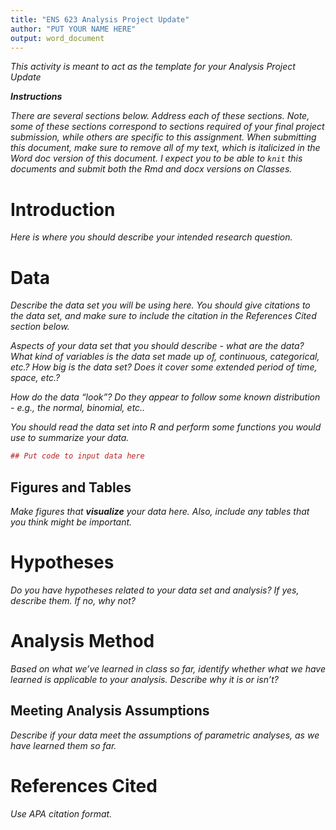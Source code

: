 ```yaml
---
title: "ENS 623 Analysis Project Update"
author: "PUT YOUR NAME HERE"
output: word_document
---
```


*This activity is meant to act as the template for your Analysis Project Update*

***Instructions***

*There are several sections below. Address each of these sections. Note, some of these sections correspond to sections required of your final project submission, while others are specific to this assignment. When submitting this document, make sure to remove all of my text, which is italicized in the Word doc version of this document. I expect you to be able to `knit` this documents and submit both the Rmd and docx versions on Classes.*

# Introduction

*Here is where you should describe your intended research question.*

# Data

*Describe the data set you will be using here. You should give citations to the data set, and make sure to include the citation in the References Cited section below.*

*Aspects of your data set that you should describe - what are the data? What kind of variables is the data set made up of, continuous, categorical, etc.? How big is the data set? Does it cover some extended period of time, space, etc.?*

*How do the data "look"? Do they appear to follow some known distribution - e.g., the normal, binomial, etc..*

*You should read the data set into R and perform some functions you would use to summarize your data.*

```r
## Put code to input data here
```


## Figures and Tables

*Make figures that **visualize** your data here. Also, include any tables that you think might be important.*

# Hypotheses

*Do you have hypotheses related to your data set and analysis? If yes, describe them. If no, why not?*

# Analysis Method

*Based on what we've learned in class so far, identify whether what we have learned is applicable to your analysis. Describe why it is or isn't?*

## Meeting Analysis Assumptions

*Describe if your data meet the assumptions of parametric analyses, as we have learned them so far.*


# References Cited

*Use APA citation format.*